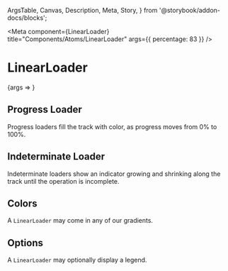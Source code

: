   ArgsTable,
  Canvas,
  Description,
  Meta,
  Story,
} from '@storybook/addon-docs/blocks';


<Meta component={LinearLoader} title="Components/Atoms/LinearLoader" args={{ percentage: 83 }} />

# LinearLoader
<Description of={LinearLoader} />

<Canvas>
  <Story name="LinearLoader with Controls">
    {args => <LinearLoader {...args} />}
  </Story>
</Canvas>

<ArgsTable story="LinearLoader with Controls" />

## Progress Loader
Progress loaders fill the track with color, as progress moves from 0% to 100%.

<Canvas>
  <Story name="Progress LinearLoader">
    <LinearLoader percentage={83} />
  </Story>
</Canvas>

## Indeterminate Loader
Indeterminate loaders show an indicator growing and shrinking along the track until the operation is incomplete.

<Canvas>
  <Story name="Indeterminate LinearLoader">
    <LinearLoader indeterminate />
  </Story>
</Canvas>

## Colors
A `LinearLoader` may come in any of our gradients.

<Canvas isColumn>
  <Story name="Cool LinearLoader">
    <LinearLoader color="cool" percentage={50} />
  </Story>
  <Story name="Warm LinearLoader">
    <LinearLoader color="warm" percentage={50} />
  </Story>
  <Story name="Hot LinearLoader">
    <LinearLoader color="hot" percentage={50} />
  </Story>
</Canvas>

## Options
A `LinearLoader` may optionally display a legend.

<Canvas isColumn>
  <Story name="LinearLoader with Legend">
    <LinearLoader legend="Halfway there!" percentage={50} />
  </Story>
  <Story name="Indeterminate LinearLoader with Legend">
    <LinearLoader indeterminate legend="I'm working on it!" />
  </Story>
</Canvas>
